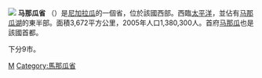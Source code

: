 {{noteTA
|1=zh-hans:马那瓜; zh-hant:馬拿瓜; zh-tw:馬納瓜;
}}
[[File:Managua_Department_in_Nicaragua.svg|]]
'''马那瓜省''' （{{lang-es|Departamento de Managua}}）是[[尼加拉瓜|尼加拉瓜]]的一個省，位於該國西部。西臨[[太平洋|太平洋]]，並佔有[[马那瓜湖|马那瓜湖]]的東半部。面積3,672平方公里，2005年人口1,380,300人。首府[[马那瓜|马那瓜]]也是該國首都。

下分9市。

{{尼加拉瓜行政區劃}}

[[Category:尼加拉瓜行政區劃|M]]
[[Category:馬那瓜省|Category:馬那瓜省]]